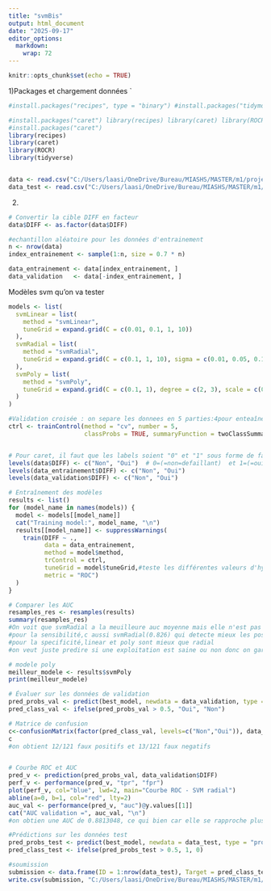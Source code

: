 ---
title: "svmBis"
output: html_document
date: "2025-09-17"
editor_options: 
  markdown: 
    wrap: 72
---

```{r setup, include=FALSE}
knitr::opts_chunk$set(echo = TRUE)
```

1)Packages et chargement données \`

```{r}
#install.packages("recipes", type = "binary") #install.packages("tidymodels", type = "binary", dependencies = TRUE)

#install.packages("caret") library(recipes) library(caret) library(ROCR) library(tidyverse)
#install.packages("caret")
library(recipes)
library(caret)
library(ROCR)
library(tidyverse)


data <- read.csv("C:/Users/laasi/OneDrive/Bureau/MIASHS/MASTER/m1/projet_farms/data/farms_train.csv") 
data_test <- read.csv("C:/Users/laasi/OneDrive/Bureau/MIASHS/MASTER/m1/projet_farms/data/farms_test.csv") 
```

2)

```{r}
# Convertir la cible DIFF en facteur 
data$DIFF <- as.factor(data$DIFF)

#echantillon aléatoire pour les données d'entrainement
n <- nrow(data)
index_entrainement <- sample(1:n, size = 0.7 * n)

data_entrainement <- data[index_entrainement, ]
data_validation   <- data[-index_entrainement, ]


```

Modèles svm qu'on va tester

```{r}
models <- list(
  svmLinear = list(
    method = "svmLinear",
    tuneGrid = expand.grid(C = c(0.01, 0.1, 1, 10))
  ),
  svmRadial = list(
    method = "svmRadial",
    tuneGrid = expand.grid(C = c(0.1, 1, 10), sigma = c(0.01, 0.05, 0.1))
  ),
  svmPoly = list(
    method = "svmPoly",
    tuneGrid = expand.grid(C = c(0.1, 1), degree = c(2, 3), scale = c(0.1, 0.5))
  )
)

#Validation croisée : on separe les donnees en 5 parties:4pour enteaîner et la derniere pour tester et choisir les parametres
ctrl <- trainControl(method = "cv", number = 5,
                     classProbs = TRUE, summaryFunction = twoClassSummary)


# Pour caret, il faut que les labels soient "0" et "1" sous forme de factor
levels(data$DIFF) <- c("Non", "Oui")  # 0=(=non=defaillant)  et 1=(=oui=sain) 
levels(data_entrainement$DIFF) <- c("Non", "Oui")
levels(data_validation$DIFF) <- c("Non", "Oui")

# Entraînement des modèles
results <- list()
for (model_name in names(models)) {
  model <- models[[model_name]]
  cat("Training model:", model_name, "\n")
  results[[model_name]] <- suppressWarnings(
    train(DIFF ~ ., 
          data = data_entrainement,
          method = model$method,
          trControl = ctrl,
          tuneGrid = model$tuneGrid,#teste les différentes valeurs d'hyperparamètres définies pour chaque modèle
          metric = "ROC")
  )
}

# Comparer les AUC
resamples_res <- resamples(results)
summary(resamples_res)
#On voit que svmRadial a la meuilleure auc moyenne mais elle n'est pas loin devant non plus.
#pour la sensibilité,c aussi svmRadial(0.826) qui detecte mieux les positifs (0.768 pour svmLinear et 0.813 pour svmPoly)
#pour la specificité,linear et poly sont mieux que radial
#on veut juste predire si une exploitation est saine ou non donc on garde poly car elle a aussi un meilleur score pour la sensibilté.

# modele poly
meilleur_modele <- results$svmPoly
print(meilleur_modele)

# Évaluer sur les données de validation
pred_probs_val <- predict(best_model, newdata = data_validation, type = "prob")[,2]
pred_class_val <- ifelse(pred_probs_val > 0.5, "Oui", "Non")

# Matrice de confusion
c<-confusionMatrix(factor(pred_class_val, levels=c("Non","Oui")), data_validation$DIFF)
c
#on obtient 12/121 faux positifs et 13/121 faux negatifs


# Courbe ROC et AUC
pred_v <- prediction(pred_probs_val, data_validation$DIFF)
perf_v <- performance(pred_v, "tpr", "fpr")
plot(perf_v, col="blue", lwd=2, main="Courbe ROC - SVM radial")
abline(a=0, b=1, col="red", lty=2)
auc_val <- performance(pred_v, "auc")@y.values[[1]]
cat("AUC validation =", auc_val, "\n")
#on obtien une AUC de 0.8813048, ce qui bien car elle se rapproche plus de 1 que 0.5.

#Prédictions sur les données test
pred_probs_test <- predict(best_model, newdata = data_test, type = "prob")[,2]
pred_class_test <- ifelse(pred_probs_test > 0.5, 1, 0)

#soumission
submission <- data.frame(ID = 1:nrow(data_test), Target = pred_class_test)
write.csv(submission, "C:/Users/laasi/OneDrive/Bureau/MIASHS/MASTER/m1/projet_farms/submission_svm.csv", row.names = FALSE)

```
